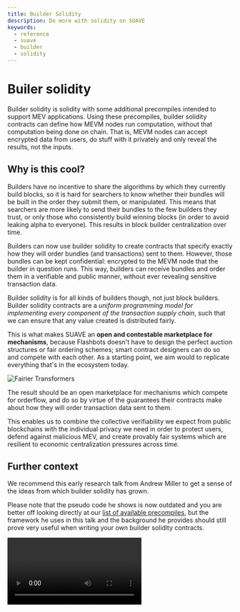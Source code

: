 ```yaml
---
title: Builder Solidity
description: Do more with solidity on SUAVE
keywords:
  - reference
  - suave
  - builder
  - solidity
---
```



# Builer solidity

Builder solidity is solidity with some additional precompiles intended to support MEV applications. Using these precompiles, builder solidity contracts can define how MEVM nodes run computation, without that computation being done on chain. That is, MEVM nodes can accept encrypted data from users, do stuff with it privately and only reveal the results, not the inputs.

## Why is this cool?

Builders have no incentive to share the algorithms by which they currently build blocks, so it is hard for searchers to know whether their bundles will be built in the order they submit them, or manipulated. This means that searchers are more likely to send their bundles to the few builders they trust, or only those who consistently build winning blocks (in order to avoid leaking alpha to everyone). This results in block builder centralization over time.

Builders can now use builder solidity to create contracts that specify exactly how they will order bundles (and transactions) sent to them. However, those bundles can be kept confidential: encrypted to the MEVM node that the builder in question runs. This way, builders can receive bundles and order them in a verifiable and public manner, without ever revealing sensitive transaction data.

Builder solidity is for all kinds of builders though, not just block builders. Builder solidity contracts are a _uniform programming model for implementing every component of the transaction supply chain_, such that we can ensure that any value created is distributed fairly.

This is what makes SUAVE an **open and contestable marketplace for mechanisms**, because Flashbots doesn't have to design the perfect auction structures or fair ordering schemes; smart contract designers can do so and compete with each other. As a starting point, we aim would to replicate everything that's in the ecosystem today.

<AlignItems horizontal="center" vertical="center" sideMargin={0}>
<div>
  <img alt="Fairier Transformers" src={require('/static/img/tx_supply_chain.png').default} />
</div>
</AlignItems>

The result should be an open marketplace for mechanisms which compete for orderflow, and do so by virtue of the guarantees their contracts make about how they will order transaction data sent to them.

This enables us to combine the collective verifiability we expect from public blockchains with the individual privacy we need in order to protect users, defend against malicious MEV, and create provably fair systems which are resilient to economic centralization pressures across time. 

## Further context

We recommend this early research talk from Andrew Miller to get a sense of the ideas from which builder solidity has grown.

Please note that the pseudo code he shows is now outdated and you are better off looking directly at our [list of available precompiles](/reference/precompiles), but the framework he uses in this talk and the background he provides should still prove very useful when writing your own builder solidity contracts.

<Video src="https://www.youtube-nocookie.com/embed/DhsDFKnHPa0?start=545" title="SUAVE smart contract programming model" />

_TODO: I want to incorporate certain aspects of [Andrew's talk](https://flashbots.notion.site/SUAVE-smart-contract-programming-model-TEE-based-smart-contracts-for-block-building-6525d270f391452ba45463de0d51b310) into this page, espeically to do with `view` functions and how those can work in TEE kettles. I think we can leave much of the security and "ideal functionality for cryptographers" out (as the video will remain embedded), but how builder solidity is used requires further description. This will also be helped by examples that appear once I tackle suavecli._